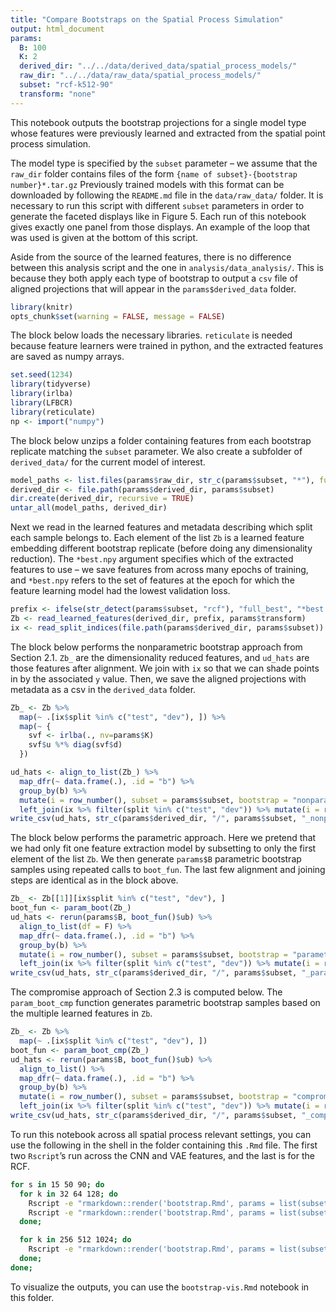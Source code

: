 ```yaml
---
title: "Compare Bootstraps on the Spatial Process Simulation"
output: html_document
params:
  B: 100
  K: 2
  derived_dir: "../../data/derived_data/spatial_process_models/"
  raw_dir: "../../data/raw_data/spatial_process_models/"
  subset: "rcf-k512-90"
  transform: "none"
---
```


This notebook outputs the bootstrap projections for a single model type whose
features were previously learned and extracted from the spatial point process
simulation.

The model type is specified by the `subset` parameter -- we assume that
the `raw_dir` folder contains files of the form `{name of subset}-{bootstrap
number}*.tar.gz` Previously trained models with this format can be downloaded by
following the `README.md` file in the `data/raw_data/` folder. It is necessary
to run this script with different `subset` parameters in order to generate the
faceted displays like in Figure 5. Each run of this notebook gives exactly one
panel from those displays. An example of the loop that was used is given at the
bottom of this script.

Aside from the source of the learned features, there is no difference between
this analysis script and the one in `analysis/data_analysis/`. This is because
they both apply each type of bootstrap to output a `csv` file of aligned
projections that will appear in the `params$derived_data` folder.

```r
library(knitr)
opts_chunk$set(warning = FALSE, message = FALSE)
```

The block below loads the necessary libraries. `reticulate` is needed because
feature learners were trained in python, and the extracted features are saved as
numpy arrays.

```r
set.seed(1234)
library(tidyverse)
library(irlba)
library(LFBCR)
library(reticulate)
np <- import("numpy")
```

The block below unzips a folder containing features from each bootstrap
replicate matching the `subset` parameter. We also create a subfolder of
`derived_data/` for the current model of interest.

```r
model_paths <- list.files(params$raw_dir, str_c(params$subset, "*"), full = TRUE)
derived_dir <- file.path(params$derived_dir, params$subset)
dir.create(derived_dir, recursive = TRUE)
untar_all(model_paths, derived_dir)
```
Next we read in the learned features and metadata describing which split each
sample belongs to. Each element of the list `Zb` is a learned feature embedding
different bootstrap replicate (before doing any dimensionality reduction). The
`*best.npy` argument specifies which of the extracted features to use -- we save
features from across many epochs of training, and `*best.npy` refers to the set
of features at the epoch for which the feature learning model had the lowest
validation loss.

```r
prefix <- ifelse(str_detect(params$subset, "rcf"), "full_best", "*best.npy")
Zb <- read_learned_features(derived_dir, prefix, params$transform)
ix <- read_split_indices(file.path(params$derived_dir, params$subset))
```

The block below performs the nonparametric bootstrap approach from Section 2.1.
`Zb_` are the dimensionality reduced features, and `ud_hats` are those features
after alignment. We join with `ix` so that we can shade points in by the
associated `y` value. Then, we save the aligned projections with metadata as a
csv in the `derived_data` folder.

```r
Zb_ <- Zb %>%
  map(~ .[ix$split %in% c("test", "dev"), ]) %>%
  map(~ {
    svf <- irlba(., nv=params$K) 
    svf$u %*% diag(svf$d)
  })

ud_hats <- align_to_list(Zb_) %>%
  map_dfr(~ data.frame(.), .id = "b") %>%
  group_by(b) %>%
  mutate(i = row_number(), subset = params$subset, bootstrap = "nonparametric") %>%
  left_join(ix %>% filter(split %in% c("test", "dev")) %>% mutate(i = row_number()))
write_csv(ud_hats, str_c(params$derived_dir, "/", params$subset, "_nonparametric.csv"))
```

The block below performs the parametric approach. Here we pretend that we had
only fit one feature extraction model by subsetting to only the first element of
the list `Zb`. We then generate `params$B` parametric bootstrap samples using
repeated calls to `boot_fun`. The last few alignment and joining steps are
identical as in the block above.

```r
Zb_ <- Zb[[1]][ix$split %in% c("test", "dev"), ]
boot_fun <- param_boot(Zb_)
ud_hats <- rerun(params$B, boot_fun()$ub) %>%
  align_to_list(df = F) %>%
  map_dfr(~ data.frame(.), .id = "b") %>%
  group_by(b) %>%
  mutate(i = row_number(), subset = params$subset, bootstrap = "parametric") %>%
  left_join(ix %>% filter(split %in% c("test", "dev")) %>% mutate(i = row_number()))
write_csv(ud_hats, str_c(params$derived_dir, "/", params$subset, "_parametric.csv"))
```

The compromise approach of Section 2.3 is computed below. The `param_boot_cmp`
function generates parametric bootstrap samples based on the multiple learned
features in `Zb`.

```r
Zb_ <- Zb %>%
  map(~ .[ix$split %in% c("test", "dev"), ])
boot_fun <- param_boot_cmp(Zb_)
ud_hats <- rerun(params$B, boot_fun()$ub) %>%
  align_to_list() %>%
  map_dfr(~ data.frame(.), .id = "b") %>%
  group_by(b) %>%
  mutate(i = row_number(), subset = params$subset, bootstrap = "compromise") %>%
  left_join(ix %>% filter(split %in% c("test", "dev")) %>% mutate(i = row_number()))
write_csv(ud_hats, str_c(params$derived_dir, "/", params$subset, "_compromise.csv"))
```

To run this notebook across all spatial process relevant settings, you can use
the following in the shell in the folder containing this `.Rmd` file. The first
two `Rscript`'s run across the CNN and VAE features, and the last is for the
RCF.

```sh
for s in 15 50 90; do
  for k in 32 64 128; do
    Rscript -e "rmarkdown::render('bootstrap.Rmd', params = list(subset='cnn-k${k}-${s}', transform='log'))"
    Rscript -e "rmarkdown::render('bootstrap.Rmd', params = list(subset='vae-k${k}-${s}'))"
  done;

  for k in 256 512 1024; do
    Rscript -e "rmarkdown::render('bootstrap.Rmd', params = list(subset='rcf-k${k}-${s}'))"
  done;
done;
```

To visualize the outputs, you can use the `bootstrap-vis.Rmd` notebook in this
folder.